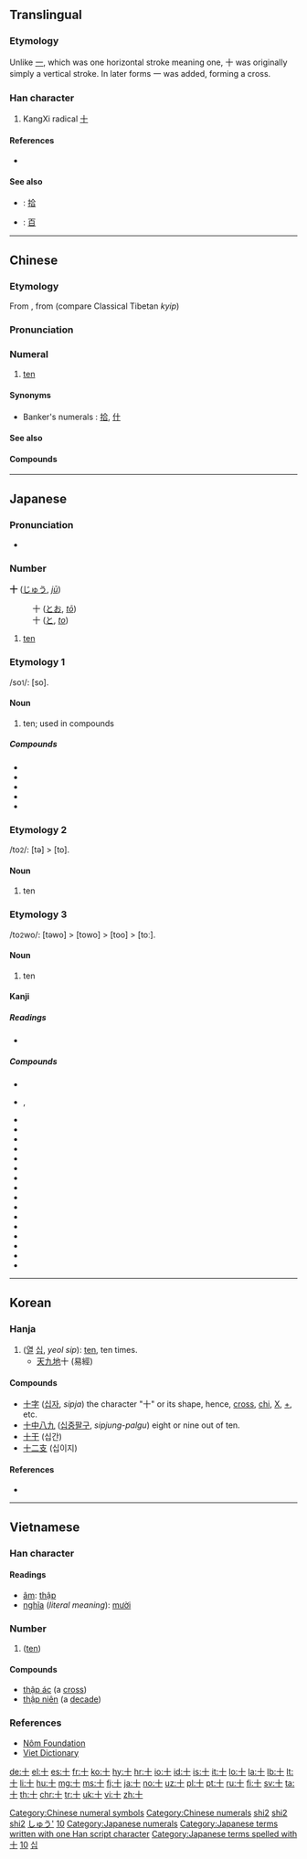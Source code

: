 {{character info/new}}
{{also|十|〸|拾}}<!-- may be replaced by zh-forms -->
==Translingual==

{{stroke order|type=animate}}
{{stroke order|strokes=2}}
===Etymology===
{{Han etyl}}
Unlike [[一]], which was one horizontal stroke meaning one, 十 was originally simply a vertical stroke. In later forms 一 was added, forming a cross.

===Han character===
{{Han char|rn=24|rad=十|as=00|sn=2|four=4000<sub>0</sub>|canj=十 (J)|ids=⿻[[一]][[丨]]}}

# KangXi radical [[Index:Chinese radical/十|十]]

====References====
* {{Han ref|kx=0155.170|dkj=02695|dj=0348.060|hdz=10058.090|uh=5341|ud=21313|bh=A451|bd=42065}}

====See also====
* {{qualifier|Chinese financial form}}: [[拾]]
* {{qualifier|Powers of ten}}: [[百]]

[[Category:Chinese numeral symbols]]
[[Category:Chinese numerals]]

----

==Chinese==
{{zh-forms}}

===Etymology===
From {{etyl|och|zh}} {{m|och||*gjub}}, from {{etyl|sit-pro|zh}} {{m|sit-pro|*gip}} (compare Classical Tibetan ''kyip'')

===Pronunciation===
{{zh-pron
|m=shí
|ma=y
|c=sap6
|h=pfs=sṳ̍p, shi̍p
|mn=si̍p/cha̍p
|w=5zeq
|mc=y
|oc=y
|cat=num
}}

===Numeral===
{{zh-num}}

# [[ten]]

====Synonyms====
* Banker's numerals : [[拾]], [[什]]

====See also====
{{Chinese-numbers}}

====Compounds====
{{der3
|{{zh-l|九十}}
|{{zh-l|二十}}
|{{zh-l|五十}}
|{{zh-l|八九不離十}}
|{{zh-l|八十}}
|{{zh-l|六十}}
|{{zh-l|十一}}
|{{zh-l|十一年}}
|{{zh-l|十一月}}
|{{zh-l|十一月份}}
|{{zh-l|十一路}}
|{{zh-l|十七}}
|{{zh-l|十七孔橋}}
|{{zh-l|十三}}
|{{zh-l|十三日}}
|{{zh-l|十三經}}
|{{zh-l|十三點}}
|{{zh-l|十九}}
|{{zh-l|十二}}
|{{zh-l|十二分}}
|{{zh-l|十二分之一}}
|{{zh-l|十二地支}}
|{{zh-l|十二宮}}
|{{zh-l|十二平均律}}
|{{zh-l|十二指腸}}
|{{zh-l|十二支}}
|{{zh-l|十二星座}}
|{{zh-l|十二時辰}}
|{{zh-l|十二月}}
|{{zh-l|十二月份}}
|{{zh-l|十二碼}}
|{{zh-l|十二經}}
|{{zh-l|十二經脈}}
|{{zh-l|十二角形}}
|{{zh-l|十二邊形}}
|{{zh-l|十二面體}}
|{{zh-l|十五}}
|{{zh-l|十五年}}
|{{zh-l|十位}}
|{{zh-l|十倍}}
|{{zh-l|十億}}
|{{zh-l|十億位元}}
|{{zh-l|十億位元以太網絡}}
|{{zh-l|十億位元以太網絡聯盟}}
|{{zh-l|十克}}
|{{zh-l|十全十美}}
|{{zh-l|十全大補湯}}
|{{zh-l|十八}}
|{{zh-l|十六}}
|{{zh-l|十六位元}}
|{{zh-l|十六國}}
|{{zh-l|十六國春秋}}
|{{zh-l|十六烷值}}
|{{zh-l|十六進制}}
|{{zh-l|十分}}
|{{zh-l|十分之一}}
|{{zh-l|十吋口炮}}
|{{zh-l|十四}}
|{{zh-l|十四行詩}}
|{{zh-l|十國春秋}}
|{{zh-l|十堰}}
|{{zh-l|十堰市}}
|{{zh-l|十多億}}
|{{zh-l|十天干}}
|{{zh-l|十字}}
|{{zh-l|十字形}}
|{{zh-l|十字架}}
|{{zh-l|十字架刑}}
|{{zh-l|十字繡}}
|{{zh-l|十字花科}}
|{{zh-l|十字路口}}
|{{zh-l|十字軍}}
|{{zh-l|十字軍東征}}
|{{zh-l|十字軍東征}}
|{{zh-l|十字軍遠征}}
|{{zh-l|十字頭螺刀}}
|{{zh-l|十常侍}}
|{{zh-l|十干}}
|{{zh-l|十年}}
|{{zh-l|十年樹木，百年樹人}}
|{{zh-l|十年河東，十年河西}}
|{{zh-l|十幾}}
|{{zh-l|十幾個月}}
|{{zh-l|十成}}
|{{zh-l|十成九穩}}
|{{zh-l|十戒}}
|{{zh-l|十拿九穩}}
|{{zh-l|十數}}
|{{zh-l|十月}}
|{{zh-l|十月份}}
|{{zh-l|十月革命}}
|{{zh-l|十萬}}
|{{zh-l|十萬位}}
|{{zh-l|十萬八千里}}
|{{zh-l|十萬火急}}
|{{zh-l|十角形}}
|{{zh-l|十誡}}
|{{zh-l|十足}}
|{{zh-l|十進}}
|{{zh-l|十進位}}
|{{zh-l|十進位法}}
|{{zh-l|十進分類法}}
|{{zh-l|十進制}}
|{{zh-l|十進算術}}
|{{zh-l|十邊形}}
|{{zh-l|十里洋場}}
|{{zh-l|十面埋伏}}
|{{zh-l|十項}}
|{{zh-l|十項全能}}
|{{zh-l|四十}}
|{{zh-l|年三十}}
|{{zh-l|百兒八十}}
|{{zh-l|百十}}
|{{zh-l|第七十}}
|{{zh-l|第三十}}
|{{zh-l|第九十}}
|{{zh-l|第二十}}
|{{zh-l|第五十}}
|{{zh-l|第八十}}
|{{zh-l|第六十}}
|{{zh-l|第十}}
|{{zh-l|聞一知十}}
|{{zh-l|運十}}
}}

[[Category:Mandarin numeral symbols|shi2]]
[[Category:Chinese cardinal numbers|shi2]]
[[Category:Beginning Mandarin|shi2]]

----

==Japanese==

===Pronunciation===
* {{audio|Ja-10-jyuu.ogg|Audio|lang=ja}}

{{attention|ja|section for じゅう}}

===Number===
{{cardinalbox|ja|9|10|11|九|十一}}
'''十''' ([[じゅう]], ''[[jū]]'')
: 十 ([[とお]], ''[[tō]]'')
: 十 ([[と]], ''[[to]]'')

# [[ten]]

===Etymology 1===

/so<small>1</small>/: [so].

====Noun====
{{ja-noun|そ}}

# ten; used in compounds

=====Compounds=====
* {{ja-r|十六夜|いざよい|the [[sixteenth]] night of every month}}
* {{ja-r|十露盤|そろばん}}
* {{ja-r|三十日|みそか}}
* {{ja-r|三十路|みそじ|gloss=thirty; thirty years of age}}
* {{ja-r|四十|よそ|gloss=forty}}

===Etymology 2===

/to<small>2</small>/: [tə] > [to].

====Noun====
{{ja-noun|と}}

# ten

===Etymology 3===

/to<small>2</small>wo/: [təwo] > [towo] > [too] > [toː].

====Noun====
{{ja-noun|とお|hhira=とを}}

# ten

====Kanji====
{{ja-kanji|grade=1|rs=十00}}

=====Readings=====
* {{ja-readings
|goon=[[じゅう]] (jū) < [[じふ]] (jifu), [[じっ]] (ji[p/t/k/s]) (''before'' /p, t, k, s/)
|kanon=[[しゅう]] (shū) < [[しふ]] (shifu) {{qualifier|non-[[w:Jōyō kanji|Jōyō]] reading}}
|kanyoon=[[じゅっ]] (ju[p/t/k/s]) (''before'' /p, t, k, s/)
|kun=[[とお]] (tō) < [[とを]] (towo), [[と]] (to)
|nanori=[[い]] (i), [[か]] (ka), [[ぎ]] (gi), [[さ]] (sa), [[し]] (shi), [[そ]] (so), [[そう]] (sō), [[ち]] (chi), [[とう]] (tō), [[ね]] (ne), [[ま]] (ma), [[る]] (ru), [[わ]] (wa)}}

=====Compounds=====
* {{ja-r|十雨|じゅうう}}
* {{ja-r|十戒|じっかい}}, {{ja-r|十誡|じっかい|gloss=the [[Ten Commandments]]}}
* {{ja-r|十月|じゅうがつ}}
* {{ja-r|十姉妹|じゅうしまつ}}
* {{ja-r|十字|じゅうじ}}
* {{ja-r|十手|じって|gloss=[[martial arts]] [[truncheon]]}}
* {{ja-r|十種競技|じっしゅ きょうぎ|gloss=[[decathlon]]}}
* {{ja-r|十進法|じっしんほう|gloss=[[decimal]] [[system]]}}
* {{ja-r|十人並|じゅうにんなみ}}
* {{ja-r|十全|じゅうぜん}}
* {{ja-r|十哲|じってつ}}
* {{ja-r|十能|じゅうのう|gloss=small [[fire]] [[shovel]]}}
* {{ja-r|十把一絡|じっぱ ひとからげ}}
* {{ja-r|十部門分類法|じゅうぶもん ぶんるいほう}}
* {{ja-r|十分|じゅうぶん}}
* {{ja-r|十万億土|じゅうまんおくど}}
* {{ja-r|十目|じゅうもく}}
* {{ja-r|十薬|じゅうやく}}

[[Category:1000 Japanese basic words|しゅう']]
[[Category:Japanese numeral symbols|10]]
[[Category:Japanese numerals]]
[[Category:Japanese terms written with one Han script character]]
[[Category:Japanese terms spelled with 十]]
----

==Korean==

===Hanja===

{{ko-hanja|hangeul=십|rv=sip|mr=ship|y=sip|eumhun=열|ehrv=yeol|ehmr=yŏl|ehy=yel}} 

# ([[열]] [[십]], ''yeol sip''): [[ten]], ten times.
#* [[天]][[九]][[地]]十 (易經)

====Compounds====
* [[十字]] ([[십자]], ''sipja'') the character "十" or its shape, hence, [[cross]], [[chi]], [[X]], [[+]], etc.   
* [[十中八九]] ([[십중팔구]], ''sipjung-palgu'') eight or nine out of ten.
* [[十干]] (십간)
* [[十二支]] (십이지)
<!-- Almost Japanese : * [[十分]] (십분) * [[十全]] (십전) -->

====References====
* {{Hanja ref|nav=10348}}

[[Category:Korean numeral symbols|10]]
[[Category:Hanja readings|십]]

----

==Vietnamese==

===Han character===
{{vi-hantu|rs=十00}}

====Readings====
* [[音読|âm]]: [[thập]]
* [[意義|nghĩa]] (''literal meaning''): [[mười]]

===Number===
{{head|vi|numeral symbol|sc=Hani}}

# {{form of|Han form|mười|lang=vi|nodot=1|sc=Hani}} ([[ten]])

====Compounds====
* [[thập ác]] (a [[cross]])
* [[thập niên]] (a [[decade]])

===References===
* [http://nomfoundation.org/common/nom_details.php?codepoint=5341 Nôm Foundation]
* [http://dict.vietfun.com Viet Dictionary]

[[Category:CJKV radicals| ]]

[[de:十]]
[[el:十]]
[[es:十]]
[[fr:十]]
[[ko:十]]
[[hy:十]]
[[hr:十]]
[[io:十]]
[[id:十]]
[[is:十]]
[[it:十]]
[[lo:十]]
[[la:十]]
[[lb:十]]
[[lt:十]]
[[li:十]]
[[hu:十]]
[[mg:十]]
[[ms:十]]
[[fj:十]]
[[ja:十]]
[[no:十]]
[[uz:十]]
[[pl:十]]
[[pt:十]]
[[ru:十]]
[[fi:十]]
[[sv:十]]
[[ta:十]]
[[th:十]]
[[chr:十]]
[[tr:十]]
[[uk:十]]
[[vi:十]]
[[zh:十]]